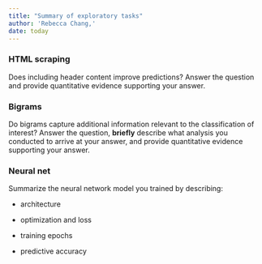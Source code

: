 ```yaml
---
title: "Summary of exploratory tasks"
author: 'Rebecca Chang,'
date: today
---
```


### HTML scraping

Does including header content improve predictions? Answer the question and provide quantitative evidence supporting your answer.

### Bigrams

Do bigrams capture additional information relevant to the classification of interest? Answer the question, **briefly** describe what analysis you conducted to arrive at your answer, and provide quantitative evidence supporting your answer.

### Neural net

Summarize the neural network model you trained by describing:

-   architecture

-   optimization and loss

-   training epochs

-   predictive accuracy
